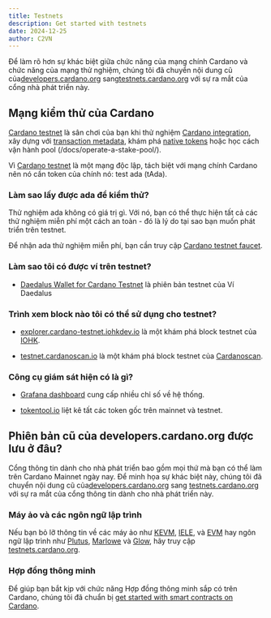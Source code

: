 ```yaml
---
title: Testnets
description: Get started with testnets
date: 2024-12-25
author: C2VN
---
```


Để làm rõ hơn sự khác biệt giữa chức năng của mạng chính Cardano và chức năng của mạng thử nghiệm, chúng tôi đã chuyển nội dung cũ của[developers.cardano.org](https://developers.cardano.org) sang[testnets.cardano.org](https://testnets.cardano.org) với sự ra mắt của cổng nhà phát triển này.

## Mạng kiểm thử của Cardano

[Cardano testnet](https://testnets.cardano.org/en/testnets/cardano/overview/) là sân chơi của bạn khi thử nghiệm [Cardano integration](/docs/integrate-cardano/), xây dựng với [transaction metadata](/docs/transaction-metadata/), khám phá [native tokens](/docs/native-tokens/) hoặc học cách vận hành pool (/docs/operate-a-stake-pool/).

Vì [Cardano testnet](https://testnets.cardano.org/en/testnets/cardano/overview/) là một mạng độc lập, tách biệt với mạng chính Cardano nên nó cần token của chính nó: test ada (tAda).

### Làm sao lấy được ada để kiểm thử?

Thử nghiệm ada không có giá trị gì. Với nó, bạn có thể thực hiện tất cả các thử nghiệm miễn phí một cách an toàn - đó là lý do tại sao bạn muốn phát triển trên testnet.

Để nhận ada thử nghiệm miễn phí, bạn cần truy cập [Cardano testnet faucet](/docs/integrate-cardano/testnet-faucet/).

### Làm sao tôi có được ví trên testnet?

- [Daedalus Wallet for Cardano Testnet](https://testnets.cardano.org/en/testnets/cardano/getting-started/wallet/) là phiên bản testnet của Ví Daedalus

### Trình xem block nào tôi có thể sử dụng cho testnet?

- [explorer.cardano-testnet.iohkdev.io](https://explorer.cardano-testnet.iohkdev.io/) là một khám phá block testnet của [IOHK](https://iohk.io).

- [testnet.cardanoscan.io](https://testnet.cardanoscan.io) là một khám phá block testnet của [Cardanoscan](https://cardanoscan.io).

### Công cụ giám sát hiện có là gì?

- [Grafana dashboard](https://monitoring.cardano-testnet.iohkdev.io/grafana/d/Oe0reiHef/cardano-application-metrics-v2?orgId=1&refresh=1m&from=now-7d&to=now) cung cấp nhiều chỉ số về hệ thống.

- [tokentool.io](https://tokentool.io) liệt kê tất các token gốc trên mainnet và testnet.

## Phiên bản cũ của developers.cardano.org được lưu ở đâu?

Cổng thông tin dành cho nhà phát triển bao gồm mọi thứ mà bạn có thể làm trên Cardano Mainnet ngày nay. Để minh họa sự khác biệt này, chúng tôi đã chuyển nội dung cũ của[developers.cardano.org](https://developers.cardano.org) sang [testnets.cardano.org](https://testnets.cardano.org) với sự ra mắt của cổng thông tin dành cho nhà phát triển này.

### Máy ảo và các ngôn ngữ lập trình

Nếu bạn bỏ lỡ thông tin về các máy ảo như [KEVM](https://testnets.cardano.org/en/virtual-machines/kevm/overview/), [IELE](https://testnets.cardano.org/en/virtual-machines/iele/overview/), và [EVM](https://testnets.cardano.org/en/virtual-machines/evm/overview/) hay ngôn ngữ lập trình như [Plutus](https://testnets.cardano.org/en/programming-languages/plutus/overview/), [Marlowe](https://testnets.cardano.org/en/programming-languages/marlowe/overview/) và [Glow](https://testnets.cardano.org/en/programming-languages/glow/overview/), hãy truy cập [testnets.cardano.org](https://testnets.cardano.org).

### Hợp đồng thông minh

Để giúp bạn bắt kịp với chức năng Hợp đồng thông minh sắp có trên Cardano, chúng tôi đã chuẩn bị [get started with smart contracts on Cardano](/docs/smart-contracts/).
